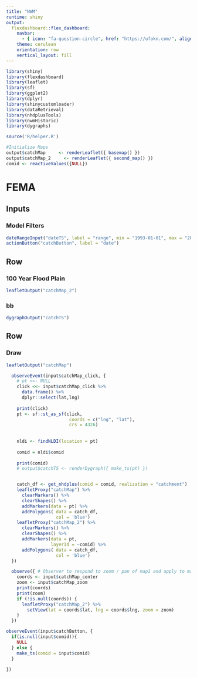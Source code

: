 ```yaml
---
title: "NWM"
runtime: shiny
output: 
  flexdashboard::flex_dashboard:
    navbar:
      - { icon: "fa-question-circle", href: "https://ufokn.com/", align: right }
    theme: cerulean
    orientation: row
    vertical_layout: fill
---
```


```r
library(shiny)
library(flexdashboard)
library(leaflet)
library(sf)
library(ggplot2)
library(dplyr)
library(shinycustomloader)
library(dataRetrieval)
library(nhdplusTools)
library(nwmHistoric)
library(dygraphs)

source('R/helper.R')
```

```r
#Initialize Maps 
output$catchMap     <- renderLeaflet({ basemap() })
output$catchMap_2     <- renderLeaflet({ second_map() })
comid <- reactiveValues({NULL})

```


FEMA {data-icon="fa-tint"}
=====================================

Inputs {.sidebar}
-------------------------------------

### Model Filters
```r
dateRangeInput("dateTS", label = "range", min = "1993-01-01", max = "2018-12-31")
actionButton("catchButton", label = "date")
```

Row 
-----------------------------------------------------------------------
### 100 Year Flood Plain 
```r
leafletOutput("catchMap_2")
```

### bb
```r
dygraphOutput("catchTS")
```

Row 
-----------------------------------------------------------------------
### Draw
```r
leafletOutput("catchMap")
```

```r
  observeEvent(input$catchMap_click, {
    # pt <<- NULL
    click <<- input$catchMap_click %>% 
      data.frame() %>% 
      dplyr::select(lat,lng)
    
    print(click)
    pt <- sf::st_as_sf(click, 
                        coords = c("lng", "lat"), 
                        crs = 4326)
  
  
    nldi <- findNLDI(location = pt)
    
    comid = nldi$comid
    
    print(comid)
    # output$catchTS <- renderDygraph({ make_ts(pt) })


    catch_df <- get_nhdplus(comid = comid, realization = "catchment")
    leafletProxy("catchMap") %>% 
      clearMarkers() %>%
      clearShapes() %>% 
      addMarkers(data = pt) %>% 
      addPolygons( data = catch_df,
                   col = 'blue')
    leafletProxy("catchMap_2") %>%
      clearMarkers() %>%
      clearShapes() %>%
      addMarkers(data = pt,
                 layerId = ~comid) %>%
      addPolygons( data = catch_df,
                   col = 'blue')
  })

  observe({ # Observer to respond to zoom / pan of map1 and apply to map2
    coords <- input$catchMap_center
    zoom <- input$catchMap_zoom
    print(coords)
    print(zoom)
    if (!is.null(coords)) {
      leafletProxy("catchMap_2") %>%
        setView(lat = coords$lat, lng = coords$lng, zoom = zoom)
    }
  })
```

```r
observeEvent(input$catchButton, {
  if(is.null(input$comid)){
    NULL
  } else {
    make_ts(comid = input$comid)
  }
  
})
```







